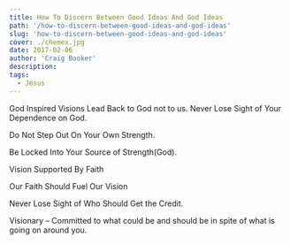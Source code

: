 ```yaml
---
title: How To Discern Between Good Ideas And God Ideas
path: '/how-to-discern-between-good-ideas-and-god-ideas'
slug: 'how-to-discern-between-good-ideas-and-god-ideas'
cover: ./chemex.jpg
date: 2017-02-06
author: 'Craig Booker'
description:
tags:
  - Jesus
---
```


God Inspired Visions Lead Back to God not to us. Never Lose Sight of Your Dependence on God.

Do Not Step Out On Your Own Strength.

Be Locked Into Your Source of Strength(God).

Vision Supported By Faith

Our Faith Should Fuel Our Vision

Never Lose Sight of Who Should Get the Credit.

Visionary – Committed to what could be and should be in spite of what is going on around you.
